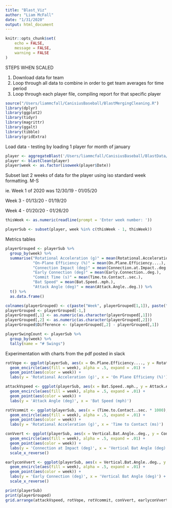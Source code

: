 ```yaml
---
title: "Blast_Viz"
author: "Liam McFall"
date: "1/31/2020"
output: html_document
---
```


```r
knitr::opts_chunk$set(
	echo = FALSE,
	message = FALSE,
	warning = FALSE
)
```

STEPS WHEN SCALED

1) Download data for team
2) Loop through all data to combine in order to get team averages for time period
3) Loop through each player file, compiling report for that specific player

```r

source("/Users/liammcfall/CanisiusBaseball/BlastMergingCleaning.R")
library(dplyr)
library(ggplot2)
library(tidyr)
library(magrittr)
library(ggalt)
library(tibble)
library(gridExtra)

```
Load data
 - testing by loading 1 player for month of january
 
```r

player <- aggregateBlast('/Users/liammcfall/CanisiusBaseball/BlastData/BlastPlayers/Burlingame/')
player <- blastClean(player)
player$week <- as.factor(isoweek(player$Date))

```

Subset last 2 weeks of data for the player using iso standard week formatting. M-S

ie. Week 1 of 2020 was 12/30/19 - 01/05/20

Week 3 - 01/13/20 - 01/19/20

Week 4 - 01/20/20 - 01/26/20

```r

thisWeek <- as.numeric(readline(prompt = 'Enter week number: '))

playerSub <- subset(player, week %in% c(thisWeek - 1, thisWeek))

```

Metrics tables

```r

playerGrouped <- playerSub %>%
  group_by(week) %>%
  summarise("Rotational Acceleration (g)" = mean(Rotational.Acceleration..g.), 
            "On-Plane Efficiency (%)" = mean(On.Plane.Efficiency....), 
            "Connection Impact (deg)" = mean(Connection.at.Impact..deg.), 
            "Early Connection (deg)" = mean(Early.Connection..deg.),
            "Commit Time (s)" = mean(Time.to.Contact..sec.),
            "Bat Speed" = mean(Bat.Speed..mph.),
            "Attack Angle (deg)" = mean(Attack.Angle..deg.)) %>%
  t() %>%
  as.data.frame()

colnames(playerGrouped) <- c(paste("Week", playerGrouped[1,1]), paste("Week", playerGrouped[1,2]))
playerGrouped <- playerGrouped[-1,]
playerGrouped[,1] <- as.numeric(as.character(playerGrouped[,1]))
playerGrouped[,2] <- as.numeric(as.character(playerGrouped[,2]))
playerGrouped$Difference <- (playerGrouped[,2] - playerGrouped[,1])

playerSwingCount <- playerSub %>%
  group_by(week) %>%
  tally(name = "# Swings")

```

Experimentation with charts from the pdf posted in slack

```r

rotVope <- ggplot(playerSub, aes(x = On.Plane.Efficiency...., y = Rotational.Acceleration..g.)) +
  geom_encircle(aes(fill = week), alpha = .5, expand = .01) +
  geom_point(aes(color = week)) +
  labs(y = 'Rotational Acceleration (g)', x = 'On Plane Efficieny (%)')


```

```r

attackVspeed <- ggplot(playerSub, aes(x = Bat.Speed..mph., y = Attack.Angle..deg.)) +
  geom_encircle(aes(fill = week), alpha = .5, expand = .01) +
  geom_point(aes(color = week)) +
  labs(y = 'Attack Angle (deg)', x = 'Bat Speed (mph)')

```

```r

rotVcommit <- ggplot(playerSub, aes(x = (Time.to.Contact..sec. * 1000), y = Rotational.Acceleration..g.)) +
  geom_encircle(aes(fill = week), alpha = .5, expand = .01) +
  geom_point(aes(color = week)) +
  labs(y = 'Rotational Acceleration (g)', x = 'Time to Contact (ms)')

```

```r

conVvert <- ggplot(playerSub, aes(x = Vertical.Bat.Angle..deg., y = Connection.at.Impact..deg.)) +
  geom_encircle(aes(fill = week), alpha = .5, expand = .01) +
  geom_point(aes(color = week)) +
  labs(y = 'Connection at Impact (deg)', x = 'Vertical Bat Angle (deg)') +
  scale_x_reverse()

```

```r

earlyconVvert <- ggplot(playerSub, aes(x = Vertical.Bat.Angle..deg., y = Early.Connection..deg.)) +
  geom_encircle(aes(fill = week), alpha = .5, expand = .01) +
  geom_point(aes(color = week)) +
  labs(y = 'Early Connection (deg)', x = 'Vertical Bat Angle (deg)') +
  scale_x_reverse()

```

```r

print(playerSub)
print(playerGrouped)
grid.arrange(attackVspeed, rotVope, rotVcommit, conVvert, earlyconVvert, nrow = 3)

```

